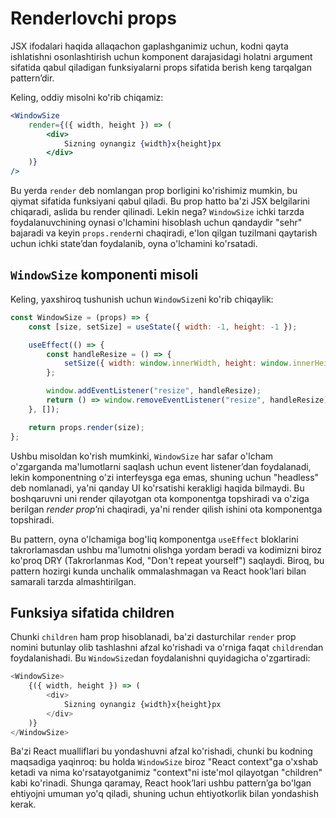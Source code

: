 # Renderlovchi props

JSX ifodalari haqida allaqachon gaplashganimiz uchun, kodni qayta ishlatishni osonlashtirish uchun komponent darajasidagi holatni argument sifatida qabul qiladigan funksiyalarni props sifatida berish keng tarqalgan pattern’dir.

Keling, oddiy misolni ko'rib chiqamiz:
``` jsx copy
<WindowSize
    render={({ width, height }) => (
        <div>
            Sizning oynangiz {width}x{height}px
        </div>
    )}
/>
```

Bu yerda `render` deb nomlangan prop borligini ko'rishimiz mumkin, bu qiymat sifatida funksiyani qabul qiladi. Bu prop hatto ba'zi JSX belgilarini chiqaradi, aslida bu render qilinadi. Lekin nega? `WindowSize` ichki tarzda foydalanuvchining oynasi o'lchamini hisoblash uchun qandaydir "sehr" bajaradi va keyin `props.render`ni chaqiradi, e'lon qilgan tuzilmani qaytarish uchun ichki state’dan foydalanib, oyna o'lchamini ko'rsatadi.

## `WindowSize` komponenti misoli

Keling, yaxshiroq tushunish uchun `WindowSize`ni ko'rib chiqaylik:
``` js copy
const WindowSize = (props) => {
    const [size, setSize] = useState({ width: -1, height: -1 });

    useEffect(() => {
        const handleResize = () => {
            setSize({ width: window.innerWidth, height: window.innerHeight });
        };

        window.addEventListener("resize", handleResize);
        return () => window.removeEventListener("resize", handleResize);
    }, []);

    return props.render(size);
};
```

Ushbu misoldan ko'rish mumkinki, `WindowSize` har safar o'lcham o'zgarganda ma'lumotlarni saqlash uchun event listener’dan foydalanadi, lekin komponentning o'zi interfeysga ega emas, shuning uchun "headless" deb nomlanadi, ya'ni qanday UI ko'rsatishi kerakligi haqida bilmaydi. Bu boshqaruvni uni render qilayotgan ota komponentga topshiradi va o'ziga berilgan *render prop*’ni chaqiradi, ya'ni render qilish ishini ota komponentga topshiradi.

Bu pattern, oyna o'lchamiga bog'liq komponentga `useEffect` bloklarini takrorlamasdan ushbu ma'lumotni olishga yordam beradi va kodimizni biroz ko'proq DRY (Takrorlanmas Kod, "Don't repeat yourself") saqlaydi. Biroq, bu pattern hozirgi kunda unchalik ommalashmagan va React hook’lari bilan samarali tarzda almashtirilgan.

## Funksiya sifatida children

Chunki `children` ham prop hisoblanadi, ba'zi dasturchilar `render` prop nomini butunlay olib tashlashni afzal ko'rishadi va o'rniga faqat `children`dan foydalanishadi. Bu `WindowSize`dan foydalanishni quyidagicha o'zgartiradi:
``` js copy
<WindowSize>
    {({ width, height }) => (
        <div>
            Sizning oynangiz {width}x{height}px
        </div>
    )}
</WindowSize>
```

Ba'zi React mualliflari bu yondashuvni afzal ko'rishadi, chunki bu kodning maqsadiga yaqinroq: bu holda `WindowSize` biroz "React context"ga o'xshab ketadi va nima ko'rsatayotganimiz "context"ni iste'mol qilayotgan "children" kabi ko'rinadi. Shunga qaramay, React hook’lari ushbu pattern’ga bo'lgan ehtiyojni umuman yo'q qiladi, shuning uchun ehtiyotkorlik bilan yondashish kerak.


